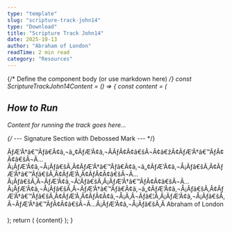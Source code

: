 ```yaml
---
type: "template"
slug: "scripture-track-john14"
type: "Download"
title: "Scripture Track John14"
date: 2025-10-13
author: "Abraham of London"
readTime: 2 min read
category: "Resources"
---
```



{/* Define the component body (or use markdown here) */}
const ScriptureTrackJohn14Content = () => {
  const content = (
    <div className="text-deepCharcoal">
      <h2>How to Run</h2>
      <p>Content for running the track goes here...</p>
      {/* --- Signature Section with Debossed Mark --- */}
      <div className="mt-12 pt-8 border-t border-lightGrey flex flex-col items-end">
        <EmbossedSign src="/assets/images/signature/abraham-of-london-cursive.svg" alt="Abraham of London Signature" width={200} height={60} effect="deboss" baseColor="transparent" className="mb-1" />
        <p className="text-sm font-serif text-forest">ÃƒÆ’Ã†â€™Ãƒâ€Ã¢â‚¬â„¢ÃƒÆ’Ã¢â‚¬ÂÃƒÂ¢Ã¢â€šÂ¬Ã¢â€žÂ¢ÃƒÆ’Ã†â€™ÃƒÂ¢Ã¢â€šÂ¬Ã…Â¡ÃƒÆ’Ã¢â‚¬Å¡Ãƒâ€šÃ‚Â¢ÃƒÆ’Ã†â€™Ãƒâ€Ã¢â‚¬â„¢ÃƒÆ’Ã¢â‚¬Å¡Ãƒâ€šÃ‚Â¢ÃƒÆ’Ã†â€™Ãƒâ€šÃ‚Â¢ÃƒÆ’Ã‚Â¢ÃƒÂ¢Ã¢â€šÂ¬Ã…Â¡Ãƒâ€šÃ‚Â¬ÃƒÆ’Ã¢â‚¬Â¦Ãƒâ€šÃ‚Â¡ÃƒÆ’Ã†â€™ÃƒÂ¢Ã¢â€šÂ¬Ã…Â¡ÃƒÆ’Ã¢â‚¬Å¡Ãƒâ€šÃ‚Â¬ÃƒÆ’Ã†â€™Ãƒâ€Ã¢â‚¬â„¢ÃƒÆ’Ã¢â‚¬Å¡Ãƒâ€šÃ‚Â¢ÃƒÆ’Ã†â€™Ãƒâ€šÃ‚Â¢ÃƒÆ’Ã‚Â¢ÃƒÂ¢Ã¢â‚¬Å¡Ã‚Â¬Ãƒâ€¦Ã‚Â¡ÃƒÆ’Ã¢â‚¬Å¡Ãƒâ€šÃ‚Â¬ÃƒÆ’Ã†â€™ÃƒÂ¢Ã¢â€šÂ¬Ã…Â¡ÃƒÆ’Ã¢â‚¬Å¡Ãƒâ€šÃ‚Â Abraham of London</p>
      </div>
    </div>
  );
  return (
    <BrandFrame title="Scripture Track ÃƒÆ’Ã†â€™Ãƒâ€Ã¢â‚¬â„¢ÃƒÆ’Ã¢â‚¬ÂÃƒÂ¢Ã¢â€šÂ¬Ã¢â€žÂ¢ÃƒÆ’Ã†â€™ÃƒÂ¢Ã¢â€šÂ¬Ã…Â¡ÃƒÆ’Ã¢â‚¬Å¡Ãƒâ€šÃ‚Â¢ÃƒÆ’Ã†â€™Ãƒâ€Ã¢â‚¬â„¢ÃƒÆ’Ã¢â‚¬Å¡Ãƒâ€šÃ‚Â¢ÃƒÆ’Ã†â€™Ãƒâ€šÃ‚Â¢ÃƒÆ’Ã‚Â¢ÃƒÂ¢Ã¢â€šÂ¬Ã…Â¡Ãƒâ€šÃ‚Â¬ÃƒÆ’Ã¢â‚¬Â¦Ãƒâ€šÃ‚Â¡ÃƒÆ’Ã†â€™ÃƒÂ¢Ã¢â€šÂ¬Ã…Â¡ÃƒÆ’Ã¢â‚¬Å¡Ãƒâ€šÃ‚Â¬ÃƒÆ’Ã†â€™Ãƒâ€Ã¢â‚¬â„¢ÃƒÆ’Ã¢â‚¬Å¡Ãƒâ€šÃ‚Â¢ÃƒÆ’Ã†â€™Ãƒâ€šÃ‚Â¢ÃƒÆ’Ã‚Â¢ÃƒÂ¢Ã¢â‚¬Å¡Ã‚Â¬Ãƒâ€¦Ã‚Â¡ÃƒÆ’Ã¢â‚¬Å¡Ãƒâ€šÃ‚Â¬ÃƒÆ’Ã†â€™ÃƒÂ¢Ã¢â€šÂ¬Ã…Â¡ÃƒÆ’Ã¢â‚¬Å¡Ãƒâ€šÃ‚Â John 14" subtitle="Assurance ÃƒÆ’Ã†â€™Ãƒâ€Ã¢â‚¬â„¢ÃƒÆ’Ã¢â‚¬ÂÃƒÂ¢Ã¢â€šÂ¬Ã¢â€žÂ¢ÃƒÆ’Ã†â€™ÃƒÂ¢Ã¢â€šÂ¬Ã…Â¡ÃƒÆ’Ã¢â‚¬Å¡Ãƒâ€šÃ‚Â¢ÃƒÆ’Ã†â€™Ãƒâ€Ã¢â‚¬â„¢ÃƒÆ’Ã¢â‚¬Å¡Ãƒâ€šÃ‚Â¢ÃƒÆ’Ã†â€™Ãƒâ€šÃ‚Â¢ÃƒÆ’Ã‚Â¢ÃƒÂ¢Ã¢â€šÂ¬Ã…Â¡Ãƒâ€šÃ‚Â¬ÃƒÆ’Ã¢â‚¬Â¦Ãƒâ€šÃ‚Â¡ÃƒÆ’Ã†â€™ÃƒÂ¢Ã¢â€šÂ¬Ã…Â¡ÃƒÆ’Ã¢â‚¬Å¡Ãƒâ€šÃ‚Â¬ÃƒÆ’Ã†â€™Ãƒâ€Ã¢â‚¬â„¢ÃƒÆ’Ã‚Â¢ÃƒÂ¢Ã¢â‚¬Å¡Ã‚Â¬Ãƒâ€¦Ã‚Â¡ÃƒÆ’Ã†â€™ÃƒÂ¢Ã¢â€šÂ¬Ã…Â¡ÃƒÆ’Ã¢â‚¬Å¡Ãƒâ€šÃ‚Â¢ Obedience ÃƒÆ’Ã†â€™Ãƒâ€Ã¢â‚¬â„¢ÃƒÆ’Ã¢â‚¬ÂÃƒÂ¢Ã¢â€šÂ¬Ã¢â€žÂ¢ÃƒÆ’Ã†â€™ÃƒÂ¢Ã¢â€šÂ¬Ã…Â¡ÃƒÆ’Ã¢â‚¬Å¡Ãƒâ€šÃ‚Â¢ÃƒÆ’Ã†â€™Ãƒâ€Ã¢â‚¬â„¢ÃƒÆ’Ã¢â‚¬Å¡Ãƒâ€šÃ‚Â¢ÃƒÆ’Ã†â€™Ãƒâ€šÃ‚Â¢ÃƒÆ’Ã‚Â¢ÃƒÂ¢Ã¢â€šÂ¬Ã…Â¡Ãƒâ€šÃ‚Â¬ÃƒÆ’Ã¢â‚¬Â¦Ãƒâ€šÃ‚Â¡ÃƒÆ’Ã†â€™ÃƒÂ¢Ã¢â€šÂ¬Ã…Â¡ÃƒÆ’Ã¢â‚¬Å¡Ãƒâ€šÃ‚Â¬ÃƒÆ’Ã†â€™Ãƒâ€Ã¢â‚¬â„¢ÃƒÆ’Ã‚Â¢ÃƒÂ¢Ã¢â‚¬Å¡Ã‚Â¬Ãƒâ€¦Ã‚Â¡ÃƒÆ’Ã†â€™ÃƒÂ¢Ã¢â€šÂ¬Ã…Â¡ÃƒÆ’Ã¢â‚¬Å¡Ãƒâ€šÃ‚Â¢ The Helper ÃƒÆ’Ã†â€™Ãƒâ€Ã¢â‚¬â„¢ÃƒÆ’Ã¢â‚¬ÂÃƒÂ¢Ã¢â€šÂ¬Ã¢â€žÂ¢ÃƒÆ’Ã†â€™ÃƒÂ¢Ã¢â€šÂ¬Ã…Â¡ÃƒÆ’Ã¢â‚¬Å¡Ãƒâ€šÃ‚Â¢ÃƒÆ’Ã†â€™Ãƒâ€Ã¢â‚¬â„¢ÃƒÆ’Ã¢â‚¬Å¡Ãƒâ€šÃ‚Â¢ÃƒÆ’Ã†â€™Ãƒâ€šÃ‚Â¢ÃƒÆ’Ã‚Â¢ÃƒÂ¢Ã¢â€šÂ¬Ã…Â¡Ãƒâ€šÃ‚Â¬ÃƒÆ’Ã¢â‚¬Â¦Ãƒâ€šÃ‚Â¡ÃƒÆ’Ã†â€™ÃƒÂ¢Ã¢â€šÂ¬Ã…Â¡ÃƒÆ’Ã¢â‚¬Å¡Ãƒâ€šÃ‚Â¬ÃƒÆ’Ã†â€™Ãƒâ€Ã¢â‚¬â„¢ÃƒÆ’Ã‚Â¢ÃƒÂ¢Ã¢â‚¬Å¡Ã‚Â¬Ãƒâ€¦Ã‚Â¡ÃƒÆ’Ã†â€™ÃƒÂ¢Ã¢â€šÂ¬Ã…Â¡ÃƒÆ’Ã¢â‚¬Å¡Ãƒâ€šÃ‚Â¢ Peace" pageSize="A4" >
      {content}
    </BrandFrame>
  );
}

<ScriptureTrackJohn14Content />

